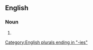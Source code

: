 ==English==

===Noun===
{{head|en|noun form}}

# {{plural of|nonidentity|lang=en}}

[[Category:English plurals ending in "-ies"]]